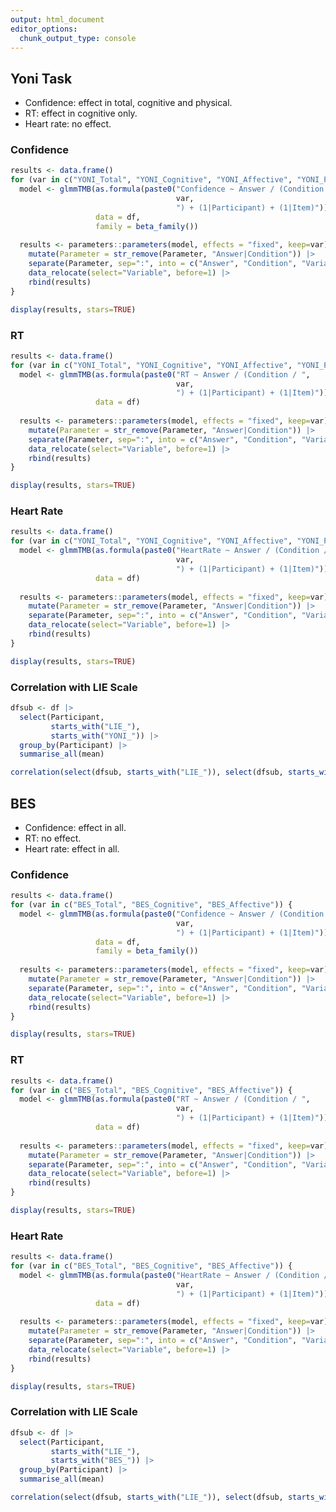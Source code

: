 ```yaml
---
output: html_document
editor_options: 
  chunk_output_type: console
---
```


## Yoni Task {.tabset}

- Confidence: effect in total, cognitive and physical.
- RT: effect in cognitive only.
- Heart rate: no effect.


### Confidence

```r
results <- data.frame()
for (var in c("YONI_Total", "YONI_Cognitive", "YONI_Affective", "YONI_Physical")) {
  model <- glmmTMB(as.formula(paste0("Confidence ~ Answer / (Condition / ", 
                                     var, 
                                     ") + (1|Participant) + (1|Item)")), 
                   data = df, 
                   family = beta_family())
  
  results <- parameters::parameters(model, effects = "fixed", keep=var) |> 
    mutate(Parameter = str_remove(Parameter, "Answer|Condition")) |> 
    separate(Parameter, sep=":", into = c("Answer", "Condition", "Variable")) |> 
    data_relocate(select="Variable", before=1) |> 
    rbind(results)
}

display(results, stars=TRUE)
```

### RT


```r
results <- data.frame()
for (var in c("YONI_Total", "YONI_Cognitive", "YONI_Affective", "YONI_Physical")) {
  model <- glmmTMB(as.formula(paste0("RT ~ Answer / (Condition / ", 
                                     var, 
                                     ") + (1|Participant) + (1|Item)")), 
                   data = df)
  
  results <- parameters::parameters(model, effects = "fixed", keep=var) |> 
    mutate(Parameter = str_remove(Parameter, "Answer|Condition")) |> 
    separate(Parameter, sep=":", into = c("Answer", "Condition", "Variable")) |> 
    data_relocate(select="Variable", before=1) |> 
    rbind(results)
}

display(results, stars=TRUE)
```


### Heart Rate

```r
results <- data.frame()
for (var in c("YONI_Total", "YONI_Cognitive", "YONI_Affective", "YONI_Physical")) {
  model <- glmmTMB(as.formula(paste0("HeartRate ~ Answer / (Condition / ", 
                                     var, 
                                     ") + (1|Participant) + (1|Item)")), 
                   data = df)
  
  results <- parameters::parameters(model, effects = "fixed", keep=var) |> 
    mutate(Parameter = str_remove(Parameter, "Answer|Condition")) |> 
    separate(Parameter, sep=":", into = c("Answer", "Condition", "Variable")) |> 
    data_relocate(select="Variable", before=1) |> 
    rbind(results)
}

display(results, stars=TRUE)
```




### Correlation with LIE Scale

```r
dfsub <- df |> 
  select(Participant, 
         starts_with("LIE_"), 
         starts_with("YONI_")) |> 
  group_by(Participant) |> 
  summarise_all(mean)

correlation(select(dfsub, starts_with("LIE_")), select(dfsub, starts_with("YONI_")), p_adjust = "none")
```



## BES {.tabset}

- Confidence: effect in all.
- RT: no effect.
- Heart rate: effect in all.

### Confidence

```r
results <- data.frame()
for (var in c("BES_Total", "BES_Cognitive", "BES_Affective")) {
  model <- glmmTMB(as.formula(paste0("Confidence ~ Answer / (Condition / ", 
                                     var, 
                                     ") + (1|Participant) + (1|Item)")), 
                   data = df, 
                   family = beta_family())
  
  results <- parameters::parameters(model, effects = "fixed", keep=var) |> 
    mutate(Parameter = str_remove(Parameter, "Answer|Condition")) |> 
    separate(Parameter, sep=":", into = c("Answer", "Condition", "Variable")) |> 
    data_relocate(select="Variable", before=1) |> 
    rbind(results)
}

display(results, stars=TRUE)
```

### RT


```r
results <- data.frame()
for (var in c("BES_Total", "BES_Cognitive", "BES_Affective")) {
  model <- glmmTMB(as.formula(paste0("RT ~ Answer / (Condition / ", 
                                     var, 
                                     ") + (1|Participant) + (1|Item)")), 
                   data = df)
  
  results <- parameters::parameters(model, effects = "fixed", keep=var) |> 
    mutate(Parameter = str_remove(Parameter, "Answer|Condition")) |> 
    separate(Parameter, sep=":", into = c("Answer", "Condition", "Variable")) |> 
    data_relocate(select="Variable", before=1) |> 
    rbind(results)
}

display(results, stars=TRUE)
```


### Heart Rate

```r
results <- data.frame()
for (var in c("BES_Total", "BES_Cognitive", "BES_Affective")) {
  model <- glmmTMB(as.formula(paste0("HeartRate ~ Answer / (Condition / ", 
                                     var, 
                                     ") + (1|Participant) + (1|Item)")), 
                   data = df)
  
  results <- parameters::parameters(model, effects = "fixed", keep=var) |> 
    mutate(Parameter = str_remove(Parameter, "Answer|Condition")) |> 
    separate(Parameter, sep=":", into = c("Answer", "Condition", "Variable")) |> 
    data_relocate(select="Variable", before=1) |> 
    rbind(results)
}

display(results, stars=TRUE)
```




### Correlation with LIE Scale

```r
dfsub <- df |> 
  select(Participant, 
         starts_with("LIE_"), 
         starts_with("BES_")) |> 
  group_by(Participant) |> 
  summarise_all(mean)

correlation(select(dfsub, starts_with("LIE_")), select(dfsub, starts_with("BES_")), p_adjust = "none")
```
